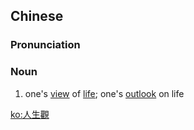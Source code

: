 {{also|人生观}}
==Chinese==
{{zh-forms|s=人生观|type=21}}

===Pronunciation===
{{zh-pron
|m=rénshēngguān
|c=jan4 sang1 gun1
|cat=n
}}

===Noun===
{{zh-noun}}

# one's [[view]] of [[life]]; one's [[outlook]] on life

[[ko:人生觀]]